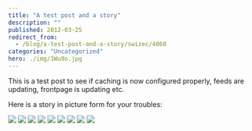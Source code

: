 ```yaml
---
title: "A test post and a story"
description: ""
published: 2012-03-25
redirect_from:
  - /blog/a-test-post-and-a-story/swizec/4060
categories: "Uncategorized"
hero: ./img/1Wu9o.jpg
---
```


This is a test post to see if caching is now configured properly, feeds are updating, frontpage is updating etc.

Here is a story in picture form for your troubles:

![](./img/1Wu9o.jpg) ![](./img/JwBpr.jpg) ![](./img/pqdJE.jpg) ![](./img/pqdJE.jpg) ![](./img/inrvEjpgdh4924.jpeg) ![](./img/BIfCA.jpg) ![](./img/1jcHO.jpg) ![](./img/vQTVj.jpg) ![](./img/4MfTV.jpg)
